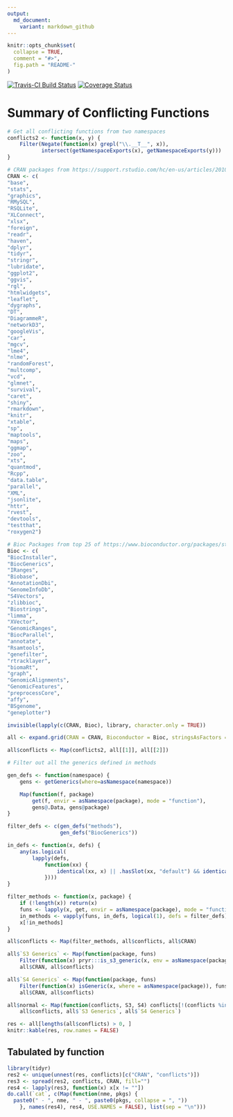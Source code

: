 ```yaml
---
output:
  md_document:
    variant: markdown_github
---
```


<!-- README.md is generated from README.Rmd. Please edit that file -->

```r
knitr::opts_chunk$set(
  collapse = TRUE,
  comment = "#>",
  fig.path = "README-"
)
```

[![Travis-CI Build Status](https://travis-ci.org/Bioconductor/generics.svg?branch=master)](https://travis-ci.org/Bioconductor/generics)
[![Coverage Status](https://img.shields.io/codecov/c/github/Bioconductor/generics/master.svg)](https://codecov.io/github/Bioconductor/generics?branch=master)

# Summary of Conflicting Functions #
```r
# Get all conflicting functions from two namespaces
conflicts2 <- function(x, y) {
    Filter(Negate(function(x) grepl("\\.__T__", x)),
           intersect(getNamespaceExports(x), getNamespaceExports(y)))
}

# CRAN packages from https://support.rstudio.com/hc/en-us/articles/201057987-Quick-list-of-useful-R-packages
CRAN <- c(
"base",
"stats",
"graphics",
"RMySQL",
"RSQLite",
"XLConnect",
"xlsx",
"foreign",
"readr",
"haven",
"dplyr",
"tidyr",
"stringr",
"lubridate",
"ggplot2",
"ggvis",
"rgl",
"htmlwidgets",
"leaflet",
"dygraphs",
"DT",
"DiagrammeR",
"networkD3",
"googleVis",
"car",
"mgcv",
"lme4",
"nlme",
"randomForest",
"multcomp",
"vcd",
"glmnet",
"survival",
"caret",
"shiny",
"rmarkdown",
"knitr",
"xtable",
"sp",
"maptools",
"maps",
"ggmap",
"zoo",
"xts",
"quantmod",
"Rcpp",
"data.table",
"parallel",
"XML",
"jsonlite",
"httr",
"rvest",
"devtools",
"testthat",
"roxygen2")

# Bioc Packages from top 25 of https://www.bioconductor.org/packages/stats/
Bioc <- c(
"BiocInstaller",
"BiocGenerics",
"IRanges",
"Biobase",
"AnnotationDbi",
"GenomeInfoDb",
"S4Vectors",
"zlibbioc",
"Biostrings",
"limma",
"XVector",
"GenomicRanges",
"BiocParallel",
"annotate",
"Rsamtools",
"genefilter",
"rtracklayer",
"biomaRt",
"graph",
"GenomicAlignments",
"GenomicFeatures",
"preprocessCore",
"affy",
"BSgenome",
"geneplotter")

invisible(lapply(c(CRAN, Bioc), library, character.only = TRUE))

all <- expand.grid(CRAN = CRAN, Bioconductor = Bioc, stringsAsFactors = FALSE)

all$conflicts <- Map(conflicts2, all[[1]], all[[2]])

# Filter out all the generics defined in methods

gen_defs <- function(namespace) {
    gens <- getGenerics(where=asNamespace(namespace))

    Map(function(f, package)
        get(f, envir = asNamespace(package), mode = "function"),
        gens@.Data, gens@package)
}

filter_defs <- c(gen_defs("methods"),
                 gen_defs("BiocGenerics"))

in_defs <- function(x, defs) {
    any(as.logical(
        lapply(defs,
            function(xx) {
                identical(xx, x) || .hasSlot(xx, "default") && identical(xx@default@.Data, x)
            })))
}

filter_methods <- function(x, package) {
    if (!length(x)) return(x)
    funs <- lapply(x, get, envir = asNamespace(package), mode = "function")
    in_methods <- vapply(funs, in_defs, logical(1), defs = filter_defs)
    x[!in_methods]
}

all$conflicts <- Map(filter_methods, all$conflicts, all$CRAN)

all$`S3 Generics` <- Map(function(package, funs)
    Filter(function(x) pryr:::is_s3_generic(x, env = asNamespace(package)), funs),
    all$CRAN, all$conflicts)

all$`S4 Generics` <- Map(function(package, funs)
    Filter(function(x) isGeneric(x, where = asNamespace(package)), funs),
    all$CRAN, all$conflicts)

all$normal <- Map(function(conflicts, S3, S4) conflicts[!(conflicts %in% S3 | conflicts %in% S4)],
    all$conflicts, all$`S3 Generics`, all$`S4 Generics`)

res <- all[lengths(all$conflicts) > 0, ]
knitr::kable(res, row.names = FALSE)
```

## Tabulated by function ##
```r
library(tidyr)
res2 <- unique(unnest(res, conflicts)[c("CRAN", "conflicts")])
res3 <- spread(res2, conflicts, CRAN, fill="")
res4 <- lapply(res3, function(x) x[x != ""])
do.call(`cat`, c(Map(function(nme, pkgs) {
  paste0(" - ", nme, " - ", paste0(pkgs, collapse = ", "))
    }, names(res4), res4, USE.NAMES = FALSE), list(sep = "\n")))
```
